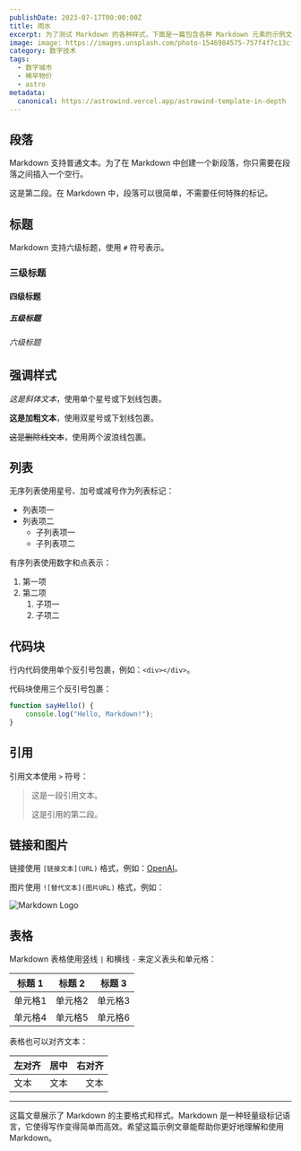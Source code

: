 ```yaml
---
publishDate: 2023-07-17T00:00:00Z
title: 雨水
excerpt: 为了测试 Markdown 的各种样式，下面是一篇包含各种 Markdown 元素的示例文章。这篇文章将包括标题、段落、强调样式、列表、代码块、引用、链接和图片等元素。
image: image: https://images.unsplash.com/photo-1546984575-757f4f7c13cf?ixlib=rb-4.0.3&ixid=M3wxMjA3fDB8MHxwaG90by1wYWdlfHx8fGVufDB8fHx8fA%3D%3D&auto=format&fit=crop&w=2070&q=80
category: 数字技术
tags:
  - 数字城市
  - 稀罕物价
  - astro
metadata:
  canonical: https://astrowind.vercel.app/astrowind-template-in-depth
---
```




## 段落

Markdown 支持普通文本。为了在 Markdown 中创建一个新段落，你只需要在段落之间插入一个空行。

这是第二段。在 Markdown 中，段落可以很简单，不需要任何特殊的标记。

## 标题

Markdown 支持六级标题，使用 `#` 符号表示。

### 三级标题

#### 四级标题

##### 五级标题

###### 六级标题

## 强调样式

*这是斜体文本*，使用单个星号或下划线包裹。

**这是加粗文本**，使用双星号或下划线包裹。

~~这是删除线文本~~，使用两个波浪线包裹。

## 列表

无序列表使用星号、加号或减号作为列表标记：

- 列表项一
- 列表项二
  - 子列表项一
  - 子列表项二

有序列表使用数字和点表示：

1. 第一项
2. 第二项
   1. 子项一
   2. 子项二

## 代码块

行内代码使用单个反引号包裹，例如：`<div></div>`。

代码块使用三个反引号包裹：

```javascript
function sayHello() {
    console.log("Hello, Markdown!");
}
```

## 引用

引用文本使用 `>` 符号：

> 这是一段引用文本。
>
> 这是引用的第二段。

## 链接和图片

链接使用 `[链接文本](URL)` 格式，例如：[OpenAI](https://openai.com)。

图片使用 `![替代文本](图片URL)` 格式，例如：

![Markdown Logo](https://images.unsplash.com/photo-1546984575-757f4f7c13cf?ixlib=rb-4.0.3&ixid=M3wxMjA3fDB8MHxwaG90by1wYWdlfHx8fGVufDB8fHx8fA%3D%3D&auto=format&fit=crop&w=2070&q=80)

## 表格

Markdown 表格使用竖线 `|` 和横线 `-` 来定义表头和单元格：

| 标题 1 | 标题 2 | 标题 3 |
|--------|-------|-------|
| 单元格1 | 单元格2 | 单元格3 |
| 单元格4 | 单元格5 | 单元格6 |

表格也可以对齐文本：

| 左对齐 | 居中  | 右对齐 |
|:------|:----:|------:|
| 文本  | 文本 | 文本  |

---

这篇文章展示了 Markdown 的主要格式和样式。Markdown 是一种轻量级标记语言，它使得写作变得简单而高效。希望这篇示例文章能帮助你更好地理解和使用 Markdown。
